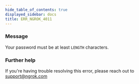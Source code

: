 ```yaml
---
hide_table_of_contents: true
displayed_sidebar: docs
title: ERR_NGROK_4011
---
```


### Message

Your password must be at least `LENGTH` characters.

<ErrorDetails />

### Further help

If you're having trouble resolving this error, please reach out to [support@ngrok.com](mailto:support@ngrok.com?subject=Help%20with%20ERR_NGROK_4011)
